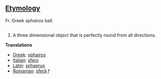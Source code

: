==[[Etymology]]==

Fr. Greek ''sphairos'' ball.

==[[]]==

#A three dimensional object that is perfectly round from all directions.

'''Translations'''

*[[Greek]]: [[sphairos]]
*[[Italian]]: [[sfero]]
*[[Latin]]: [[sphaerus]]
*[[Romanian]]: [[sferă]] ''f''